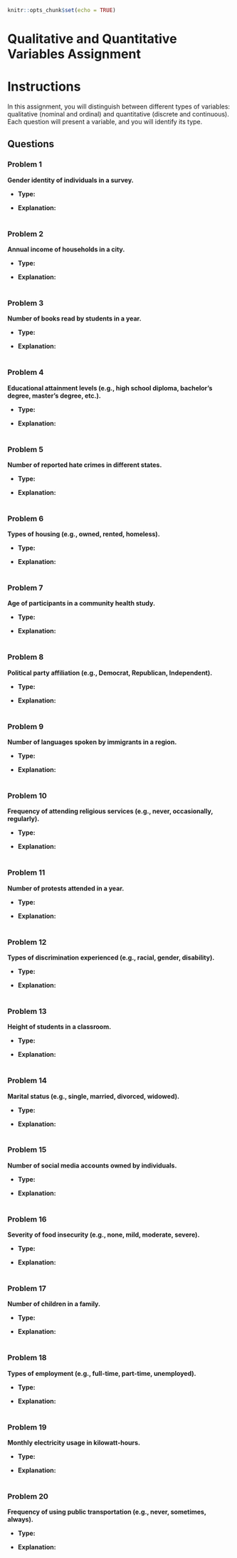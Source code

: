
```r
knitr::opts_chunk$set(echo = TRUE)
```

# Qualitative and Quantitative Variables Assignment {.unnumbered}

# Instructions
In this assignment, you will distinguish between different types of variables: qualitative (nominal and ordinal) and quantitative (discrete and continuous). Each question will present a variable, and you will identify its type. 

## Questions

### Problem 1

**Gender identity of individuals in a survey.**
<br>

   - **Type:** 
   <br>
   
   - **Explanation:**
   <br><br>
   
### Problem 2

**Annual income of households in a city.**
<br>

   - **Type:** 
   <br>
   
   - **Explanation:**
   <br><br>
   
### Problem 3

**Number of books read by students in a year.**
<br>

   - **Type:** 
   <br>
   
   - **Explanation:**
   <br><br>
   
### Problem 4

**Educational attainment levels (e.g., high school diploma, bachelor's degree, master's degree, etc.).**
<br>

   - **Type:** 
   <br>
   
   - **Explanation:**
   <br><br>
   
### Problem 5

**Number of reported hate crimes in different states.**
<br>

   - **Type:** 
   <br>
   
   - **Explanation:**
   <br><br>
   
### Problem 6

**Types of housing (e.g., owned, rented, homeless).**
<br>

   - **Type:** 
   <br>
   
   - **Explanation:**
   <br><br>
   
### Problem 7

**Age of participants in a community health study.**
<br>

   - **Type:** 
   <br>
   
   - **Explanation:**
   <br><br>
   
### Problem 8

**Political party affiliation (e.g., Democrat, Republican, Independent).**
<br>

   - **Type:** 
   <br>
   
   - **Explanation:**
   <br><br>
   
### Problem 9

**Number of languages spoken by immigrants in a region.**
<br>

   - **Type:** 
   <br>
   
   - **Explanation:**
   <br><br>
   
### Problem 10

**Frequency of attending religious services (e.g., never, occasionally, regularly).**
<br>

   - **Type:** 
   <br>
   
   - **Explanation:**
   <br><br>
   

### Problem 11

**Number of protests attended in a year.**
<br>

   - **Type:** 
   <br>
   
   - **Explanation:**
   <br><br>
   
### Problem 12

**Types of discrimination experienced (e.g., racial, gender, disability).**
<br>

   - **Type:** 
   <br>
   
   - **Explanation:**
   <br><br>
   
### Problem 13

**Height of students in a classroom.**
<br>

   - **Type:** 
   <br>
   
   - **Explanation:**
   <br><br>
   
### Problem 14

**Marital status (e.g., single, married, divorced, widowed).**
<br>

   - **Type:** 
   <br>
   
   - **Explanation:**
   <br><br>
   
### Problem 15

**Number of social media accounts owned by individuals.**
<br>

   - **Type:** 
   <br>
   
   - **Explanation:**
   <br><br>
   
### Problem 16

**Severity of food insecurity (e.g., none, mild, moderate, severe).**
<br>

   - **Type:** 
   <br>
   
   - **Explanation:**
   <br><br>
   
### Problem 17

**Number of children in a family.**
<br>

   - **Type:** 
   <br>
   
   - **Explanation:**
   <br><br>
   
### Problem 18

**Types of employment (e.g., full-time, part-time, unemployed).**
<br>

   - **Type:** 
   <br>
   
   - **Explanation:**
   <br><br>
   
### Problem 19

**Monthly electricity usage in kilowatt-hours.**
<br>

   - **Type:** 
   <br>
   
   - **Explanation:**
   <br><br>
   
### Problem 20

**Frequency of using public transportation (e.g., never, sometimes, always).**
<br>

   - **Type:** 
   <br>
   
   - **Explanation:**
   <br><br>
   

